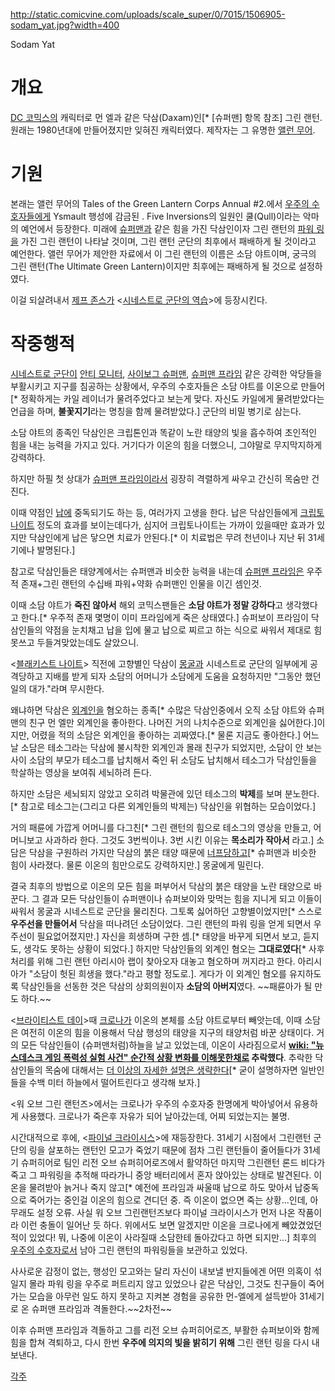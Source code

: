 http://static.comicvine.com/uploads/scale_super/0/7015/1506905-sodam_yat.jpg?width=400

Sodam Yat
= 개요 =
[[DC 코믹스]]의 캐릭터로 먼 엘과 같은 닥삼(Daxam)인[* [슈퍼맨] 항목 참조] 그린 랜턴. 원래는 1980년대에 만들어졌지만 잊혀진 캐릭터였다. 제작자는 그 유명한 [[앨런 무어]].
= 기원 =
본래는 앨런 무어의 Tales of the Green Lantern Corps Annual #2.에서 [[우주의 수호자들]]에게 Ysmault 행성에 감금된 . Five Inversions의 일원인 쿨(Qull)이라는 악마의 예언에서 등장한다. 미래에 [[슈퍼맨]]과 같은 힘을 가진 닥삼인이자 그린 랜턴의 [[파워 링]]을 가진 그린 랜턴이 나타날 것이며, 그린 랜턴 군단의 최후에서 패배하게 될 것이라고 예언한다. 앨런 무어가 제안한 자료에서 이 그린 랜턴의 이름은 소담 야트이며, 궁극의 그린 랜턴(The Ultimate Green Lantern)이지만 최후에는 패배하게 될 것으로 설정하였다.

이걸 되살려내서 [[제프 존스]]가 <[[시네스트로 군단의 역습]]>에 등장시킨다.
= 작중행적 =
[[시네스트로 군단]]이 [[안티 모니터]], [[사이보그 슈퍼맨]], [[슈퍼맨 프라임]] 같은 강력한 악당들을 부활시키고 지구를 침공하는 상황에서, 우주의 수호자들은 소담 야트를 이온으로 만들어[* 정확하게는 카일 레이너가 물려주었다고 보는게 맞다. 자신도 카일에게 물려받았다는 언급을 하며, '''불꽃지기'''라는 명칭을 함께 물려받았다.] 군단의 비밀 병기로 삼는다.

소담 야트의 종족인 닥삼인은 크립톤인과 똑같이 노란 태양의 빛을 흡수하여 초인적인 힘을 내는 능력을 가지고 있다. 거기다가 이온의 힘을 더했으니, 그야말로 무지막지하게 강력하다.

하지만 하필 첫 상대가 [[슈퍼맨 프라임]]이라서 굉장히 격렬하게 싸우고 간신히 목숨만 건진다.

이때 약점인 [[납]]에 중독되기도 하는 등, 여러가지 고생을 한다. 납은 닥삼인들에게 [[크립토나이트]] 정도의 효과를 보이는데다가, 심지어 크립토나이트는 가까이 있을때만 효과가 있지만 닥삼인에게 납은 닿으면 치료가 안된다.[* 이 치료법은 무려 천년이나 지난 뒤 31세기에나 발명된다.]

참고로 닥삼인들은 태양계에서는 슈퍼맨과 비슷한 능력을 내는데 [[슈퍼맨 프라임]]은 우주적 존재+그린 랜턴의 수십배 파워+약화 슈퍼맨인 인물을 이긴 셈인것.

이때 소담 야트가 '''죽진 않아서''' 해외 코믹스팬들은 '''소담 야트가 정말 강하다'''고 생각했다고 한다.[* 우주적 존재 몇명이 이미 프라임에게 죽은 상태였다.] 슈퍼보이 프라임이 닥삼인들의 약점을 눈치채고 납을 입에 물고 납으로 찌르고 하는 식으로 싸워서 제대로 힘 못쓰고 두들겨맞았는데도 살았으니.

<[[블래키스트 나이트]]> 직전에 고향별인 닥삼이 [[몽굴]]과 시네스트로 군단의 일부에게 공격당하고 지배를 받게 되자 소담의 어머니가 소담에게 도움을 요청하지만 "그동안 했던 일의 대가."라며 무시한다.

왜냐하면 닥삼은 [[외계인]]을 혐오하는 종족[* 수많은 닥삼인중에서 오직 소담 야트와 슈퍼맨의 친구 먼 엘만 외계인을 좋아한다. 나머진 거의 나치수준으로 외계인을 싫어한다.]이지만, 어렸을 적의 소담은 외계인을 좋아하는 괴짜였다.[* 물론 지금도 좋아한다.] 어느 날 소담은 테소그라는 닥삼에 불시착한 외계인과 몰래 친구가 되었지만, 소담이 안 보는 사이 소담의 부모가 테소그를 납치해서 죽인 뒤 소담도 납치해서 테소그가 닥삼인들을 학살하는 영상을 보여줘 세뇌하려 든다.

하지만 소담은 세뇌되지 않았고 오히려 박물관에 있던 테소그의 '''박제'''를 보며 분노한다.[* 참고로 테소그는(그리고 다른 외계인들의 박제는) 닥삼인을 위협하는 모습이었다.]

거의 패륜에 가깝게 어머니를 다그친[* 그린 랜턴의 힘으로 테소그의 영상을 만들고, 어머니보고 사과하라 한다. 그것도 3번씩이나. 3번 시킨 이유는 '''목소리가 작아서''' 라고.] 소담은 닥삼을 구원하러 가지만 닥삼의 붉은 태양 때문에 [[너프]]당하고[* 슈퍼맨과 비슷한 힘이 사라졌다. 물론 이온의 힘만으로도 강력하지만.] 몽굴에게 밀린다.

결국 최후의 방법으로 이온의 모든 힘을 퍼부어서 닥삼의 붉은 태양을 노란 태양으로 바꾼다. 그 결과 모든 닥삼인들이 슈퍼맨이나 슈퍼보이와 맞먹는 힘을 지니게 되고 이들이 싸워서 몽굴과 시네스트로 군단을 물리친다. 그토록 싫어하던 고향별이었지만[* 스스로 '''우주선을 만들어서''' 닥삼을 떠나려던 소담이었다. 그린 랜턴의 파워 링을 얻게 되면서 우주선이 필요없어졌지만.] 자신을 희생하며 구한 셈.[* 태양을 바꾸게 되면서 보고, 듣지도, 생각도 못하는 상황이 되었다.] 하지만 닥삼인들의 외계인 혐오는 '''그대로였다'''[* 사후처리를 위해 그린 랜턴 아리시아 랩이 찾아오자 대놓고 혐오하며 꺼지라고 한다. 아리시아가 "소담이 헛된 희생을 했다."라고 평할 정도로.]. 게다가 이 외계인 혐오를 유지하도록 닥삼인들을 선동한 것은 닥삼의 상회의원이자 '''소담의 아버지'''였다. ~~패륜아가 될 만도 하다.~~

<[[브라이티스트 데이]]>때 [[크로나]]가 이온의 본체를 소담 야트로부터 빼앗는데, 이때 소담은 여전히 이온의 힘을 이용해서 닥삼 행성의 태양을 지구의 태양처럼 바꾼 상태이다. 거의 모든 닥삼인들이 (슈퍼맨처럼)하늘을 날고 있었는데, 이온이 사라짐으로서 '''[[wiki: "뉴스데스크 게임 폭력성 실험 사건" 순간적 상황 변화를 이해못한채로]] 추락했다'''. 추락한 닥삼인들의 목숨에 대해서는 [[더 이상의 자세한 설명은 생략한다]][* 굳이 설명하자면 일반인들을 수백 미터 하늘에서 떨어트린다고 생각해 보자.]

<워 오브 그린 랜턴즈>에서는 크로나가 우주의 수호자중 한명에게 박아넣어서 유용하게 사용했다. 크로나가 죽은후 자유가 되어 날아갔는데, 어찌 되었는지는 불명. 

시간대적으로 후에, <[[파이널 크라이시스]]>에 재등장한다. 31세기 시점에서 그린랜턴 군단의 링을 살포하는 랜턴인 모고가 죽었기 때문에 점차 그린 랜턴들이 줄어들다가 31세기 슈퍼히어로 팀인 리전 오브 슈퍼히어로즈에서 활약하던 마지막 그린랜턴 론드 비다가 죽고 그 파워링을 추적해 따라가니 중앙 배터리에서 혼자 앉아있는 상태로 발견된다. 이온을 물려받아 늙거나 죽지 않고[* 예전에 프라임과 싸울때 납으로 하도 맞아서 납중독으로 죽어가는 중인걸 이온의 힘으로 견디던 중. 즉 이온이 없으면 죽는 상황...인데, 아무래도 설정 오류. 사실 워 오브 그린랜턴즈보다 파이널 크라이시스가 먼저 나온 작품이라 이런 충돌이 일어난 듯 하다. 위에서도 보면 알겠지만 이온을 크로나에게 빼았겼었던 적이 있었다! 뭐, 나중에 이온이 사라질때 소담한테 돌아갔다고 하면 되지만...] 최후의 [[우주의 수호자]]로서 남아 그린 랜턴의 파워링들을 보관하고 있었다. 

사사로운 감정이 없는, 행성인 모고와는 달리 자신이 내보낼 반지들에겐 어떤 의혹이 섞일지 몰라 파워 링을 우주로 퍼트리지 않고 있었으나 같은 닥삼인, 그것도 친구들이 죽어가는 모습을 아무런 일도 하지 못하고 지켜본 경험을 공유한 먼-엘에게 설득받아 31세기로 온 슈퍼맨 프라임과 격돌한다.~~2차전~~ 

이후 슈퍼맨 프라임과 격돌하고 그를 리전 오브 슈퍼히어로즈, 부활한 슈퍼보이와 함께 힘을 합쳐 격퇴하고, 다시 한번 '''우주에 의지의 빛을 밝히기 위해''' 그린 랜턴 링을 다시 내보낸다.

[[각주]]
